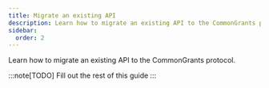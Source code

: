 ```yaml
---
title: Migrate an existing API
description: Learn how to migrate an existing API to the CommonGrants protocol.
sidebar:
  order: 2
---
```


Learn how to migrate an existing API to the CommonGrants protocol.

:::note[TODO]
Fill out the rest of this guide
:::
